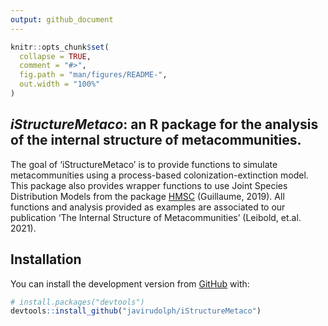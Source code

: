 ```yaml
---
output: github_document
---
```


<!-- README.md is generated from README.Rmd. Please edit that file -->

```r
knitr::opts_chunk$set(
  collapse = TRUE,
  comment = "#>",
  fig.path = "man/figures/README-",
  out.width = "100%"
)
```


## *iStructureMetaco*: an R package for the analysis of the internal structure of metacommunities.

<!-- badges: start -->
<!-- badges: end -->

The goal of 'iStructureMetaco' is to provide functions to simulate metacommunities using a process-based colonization-extinction model. This package also provides wrapper functions to use Joint Species Distribution Models from the package [HMSC](https://github.com/guiblanchet/HMSC) (Guillaume, 2019). All functions and analysis provided as examples are associated to our publication 'The Internal Structure of Metacommunities' (Leibold, et.al. 2021).

## Installation

You can install the development version from [GitHub](https://github.com/javirudolph/iStructureMetaco) with:

``` r
# install.packages("devtools")
devtools::install_github("javirudolph/iStructureMetaco")
```
